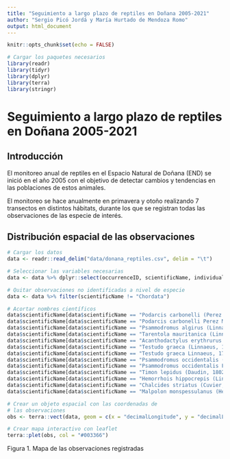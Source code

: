 ```yaml
---
title: "Seguimiento a largo plazo de reptiles en Doñana 2005-2021"
author: "Sergio Picó Jordá y María Hurtado de Mendoza Romo"
output: html_document
---
```


```r

knitr::opts_chunk$set(echo = FALSE)

# Cargar los paquetes necesarios
library(readr)
library(tidyr)
library(dplyr)
library(terra)
library(stringr)

```

# Seguimiento a largo plazo de reptiles en Doñana 2005-2021

## Introducción

El monitoreo anual de reptiles en el Espacio Natural de Doñana (END) se inició en el año 2005 con el objetivo de detectar cambios y tendencias en las poblaciones de estos animales.

El monitoreo se hace anualmente en primavera y otoño realizando 7 transectos en distintos hábitats, durante los que se registran todas las observaciones de las especie de interés.

## Distribución espacial de las observaciones

```r

# Cargar los datos
data <- readr::read_delim("data/donana_reptiles.csv", delim = "\t")

# Seleccionar las variables necesarias
data <- data %>% dplyr::select(occurrenceID, scientificName, individualCount, decimalLatitude, decimalLongitude, day, month)

# Quitar observaciones no identificadas a nivel de especie
data <- data %>% filter(scientificName != "Chordata")

# Acortar nombres científicos
data$scientificName[data$scientificName == "Podarcis carbonelli (Perez Mellado, 1981)"] <- "Podarcis carbonelli"
data$scientificName[data$scientificName == "Podarcis carbonelli Perez Mellado, 1981"] <- "Podarcis carbonelli"
data$scientificName[data$scientificName == "Psammodromus algirus (Linnaeus, 1758)"] <- "Psammodromus algirus"
data$scientificName[data$scientificName == "Tarentola mauritanica (Linnaeus, 1758)"] <- "Tarentola mauritanica"
data$scientificName[data$scientificName == "Acanthodactylus erythrurus (Schinz, 1833)"] <- "Acanthodactylus erythrurus"
data$scientificName[data$scientificName == "Testudo graeca (Linnaeus, 1758)"] <- "Testudo_graeca"
data$scientificName[data$scientificName == "Testudo graeca Linnaeus, 1758"] <- "Testudo_graeca"
data$scientificName[data$scientificName == "Psammodromus occidentalis (Fitze, Gonzalez-Jimena, San Jose, San Mauro & Zardoya, 2012)"] <- "Psammodromus occidentalis"
data$scientificName[data$scientificName == "Psammodromus occidentalis Fitze, Gonzalez-Jimena, San-Jose, San Mauro & Zardoya, 2012"] <- "Psammodromus occidentalis"
data$scientificName[data$scientificName == "Timon lepidus (Daudin, 1802)"] <- "Timon lepidus"
data$scientificName[data$scientificName == "Hemorrhois hippocrepis (Linnaeus, 1758)"] <- "Hemorrhois hippocrepis"
data$scientificName[data$scientificName == "Chalcides striatus (Cuvier, 1829)"] <- "Chalcides striatus"
data$scientificName[data$scientificName == "Malpolon monspessulanus (Hermann, 1804)"] <- "Malpolon monspessulanus"
```

```r

# Crear un objeto espacial con las coordenadas de
# las observaciones
obs <- terra::vect(data, geom = c(x = "decimalLongitude", y = "decimalLatitude"))

# Crear mapa interactivo con leaflet
terra::plet(obs, col = "#003366")
```
Figura 1. Mapa de las observaciones registradas
